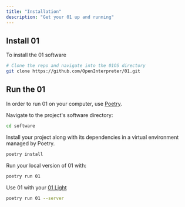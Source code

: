 ```yaml
---
title: "Installation"
description: "Get your 01 up and running"
---
```


## Install 01

To install the 01 software

```bash
# Clone the repo and navigate into the 01OS directory
git clone https://github.com/OpenInterpreter/01.git
```

## Run the 01

In order to run 01 on your computer, use [Poetry](https://python-poetry.org/docs/#installing-with-the-official-installer).

Navigate to the project's software directory:

```bash
cd software
```

Install your project along with its dependencies in a virtual environment managed by Poetry.

```bash
poetry install
```

Run your local version of 01 with:

```bash
poetry run 01
```

Use 01 with your <a href="/hardware/01-light">01 Light</a>

```bash
poetry run 01 --server
```
